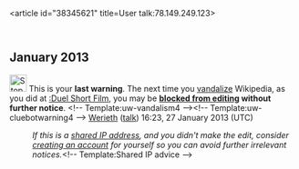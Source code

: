 <article id="38345621" title=User talk:78.149.249.123>
	<talkpage id="38345621" title="User talk:78.149.249.123">
== January 2013 ==
[[Image:Stop hand nuvola.svg|30px|alt=|link=]] This is your '''last warning'''. The next time you [[Wikipedia:Vandalism|vandalize]] Wikipedia, as you did at [[:Duel Short Film]], you may be '''[[Wikipedia:Blocking policy|blocked from editing]] without further notice'''. &lt;!-- Template:uw-vandalism4 --&gt;&lt;!-- Template:uw-cluebotwarning4 --&gt; [[User:Werieth|Werieth]] ([[User talk:Werieth|talk]]) 16:23, 27 January 2013 (UTC)
:''If this is a [[Network address translation|shared IP address]], and you didn't make the edit, consider [[Wikipedia:Why create an account?|creating an account]] for yourself so you can avoid further irrelevant notices.''&lt;!-- Template:Shared IP advice --&gt;
	</talkpage>
</article>